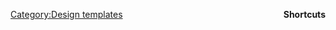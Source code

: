 <div class="shortcuts" style="float:right;"><div style="text-align:center">'''Shortcuts'''</div><div style="padding:10px 30px 10px 30px">{{{1}}}</div></div><noinclude>[[Category:Design templates]]</noinclude>